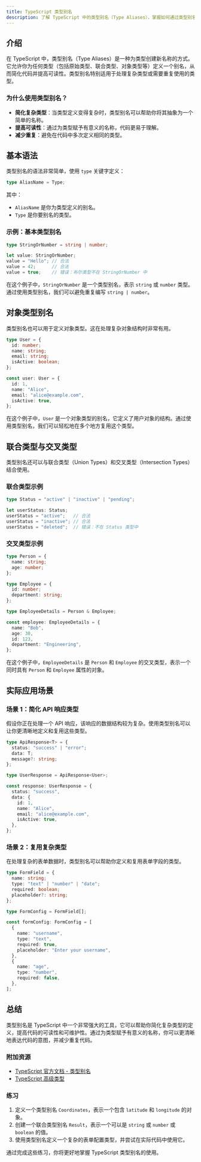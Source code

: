 ```yaml
---
title: TypeScript 类型别名
description: 了解 TypeScript 中的类型别名（Type Aliases），掌握如何通过类型别名简化复杂类型的定义，并提升代码的可读性和可维护性。
---
```


## 介绍

在 TypeScript 中，类型别名（Type Aliases）是一种为类型创建新名称的方式。它允许你为任何类型（包括原始类型、联合类型、对象类型等）定义一个别名，从而简化代码并提高可读性。类型别名特别适用于处理复杂类型或需要重复使用的类型。

### 为什么使用类型别名？

- **简化复杂类型**：当类型定义变得复杂时，类型别名可以帮助你将其抽象为一个简单的名称。
- **提高可读性**：通过为类型赋予有意义的名称，代码更易于理解。
- **减少重复**：避免在代码中多次定义相同的类型。

## 基本语法

类型别名的语法非常简单，使用 `type` 关键字定义：

```typescript
type AliasName = Type;
```

其中：
- `AliasName` 是你为类型定义的别名。
- `Type` 是你要别名的类型。

### 示例：基本类型别名

```typescript
type StringOrNumber = string | number;

let value: StringOrNumber;
value = "Hello"; // 合法
value = 42;      // 合法
value = true;    // 错误：布尔类型不在 StringOrNumber 中
```

在这个例子中，`StringOrNumber` 是一个类型别名，表示 `string` 或 `number` 类型。通过使用类型别名，我们可以避免重复编写 `string | number`。

## 对象类型别名

类型别名也可以用于定义对象类型。这在处理复杂对象结构时非常有用。

```typescript
type User = {
  id: number;
  name: string;
  email: string;
  isActive: boolean;
};

const user: User = {
  id: 1,
  name: "Alice",
  email: "alice@example.com",
  isActive: true,
};
```

在这个例子中，`User` 是一个对象类型的别名，它定义了用户对象的结构。通过使用类型别名，我们可以轻松地在多个地方复用这个类型。

## 联合类型与交叉类型

类型别名还可以与联合类型（Union Types）和交叉类型（Intersection Types）结合使用。

### 联合类型示例

```typescript
type Status = "active" | "inactive" | "pending";

let userStatus: Status;
userStatus = "active";   // 合法
userStatus = "inactive"; // 合法
userStatus = "deleted";  // 错误：不在 Status 类型中
```

### 交叉类型示例

```typescript
type Person = {
  name: string;
  age: number;
};

type Employee = {
  id: number;
  department: string;
};

type EmployeeDetails = Person & Employee;

const employee: EmployeeDetails = {
  name: "Bob",
  age: 30,
  id: 123,
  department: "Engineering",
};
```

在这个例子中，`EmployeeDetails` 是 `Person` 和 `Employee` 的交叉类型，表示一个同时具有 `Person` 和 `Employee` 属性的对象。

## 实际应用场景

### 场景 1：简化 API 响应类型

假设你正在处理一个 API 响应，该响应的数据结构较为复杂。使用类型别名可以让你更清晰地定义和复用这些类型。

```typescript
type ApiResponse<T> = {
  status: "success" | "error";
  data: T;
  message?: string;
};

type UserResponse = ApiResponse<User>;

const response: UserResponse = {
  status: "success",
  data: {
    id: 1,
    name: "Alice",
    email: "alice@example.com",
    isActive: true,
  },
};
```

### 场景 2：复用复杂类型

在处理复杂的表单数据时，类型别名可以帮助你定义和复用表单字段的类型。

```typescript
type FormField = {
  name: string;
  type: "text" | "number" | "date";
  required: boolean;
  placeholder?: string;
};

type FormConfig = FormField[];

const formConfig: FormConfig = [
  {
    name: "username",
    type: "text",
    required: true,
    placeholder: "Enter your username",
  },
  {
    name: "age",
    type: "number",
    required: false,
  },
];
```

## 总结

类型别名是 TypeScript 中一个非常强大的工具，它可以帮助你简化复杂类型的定义，提高代码的可读性和可维护性。通过为类型赋予有意义的名称，你可以更清晰地表达代码的意图，并减少重复代码。

### 附加资源

- [TypeScript 官方文档 - 类型别名](https://www.typescriptlang.org/docs/handbook/2/everyday-types.html#type-aliases)
- [TypeScript 高级类型](https://www.typescriptlang.org/docs/handbook/2/types-from-types.html)

### 练习

1. 定义一个类型别名 `Coordinates`，表示一个包含 `latitude` 和 `longitude` 的对象。
2. 创建一个联合类型别名 `Result`，表示一个可以是 `string` 或 `number` 或 `boolean` 的值。
3. 使用类型别名定义一个复杂的表单配置类型，并尝试在实际代码中使用它。

通过完成这些练习，你将更好地掌握 TypeScript 类型别名的使用。